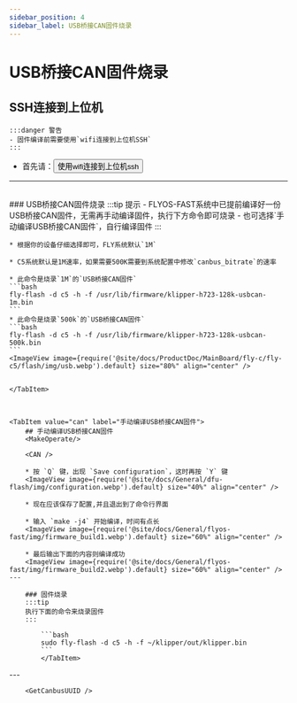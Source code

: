 ```yaml
---
sidebar_position: 4
sidebar_label: USB桥接CAN固件烧录
---
```




# USB桥接CAN固件烧录

## SSH连接到上位机

    :::danger 警告
    - 固件编译前需要使用`wifi连接到上位机SSH`
    :::

 * 首先请：<Button variant="contained" disableElevation component="a" rel="noopener" href="/docs/ProductDoc/MainBoard/fly-c/fly-c5/ssh#使用wifi连接到上位机ssh">使用wifi连接到上位机ssh</Button>  
 ---
 <br/>

<Tabs>
    <TabItem value="usb" label="USB桥接CAN固件烧录" default>
    ### USB桥接CAN固件烧录
    :::tip 提示
    - FLYOS-FAST系统中已提前编译好一份USB桥接CAN固件，无需再手动编译固件，执行下方命令即可烧录
    - 也可选择`手动编译USB桥接CAN固件`，自行编译固件
    :::

    * 根据你的设备仔细选择即可，FLY系统默认`1M`

    * C5系统默认是1M速率，如果需要500K需要到系统配置中修改`canbus_bitrate`的速率

    * 此命令是烧录`1M`的`USB桥接CAN固件`
    ```bash
    fly-flash -d c5 -h -f /usr/lib/firmware/klipper-h723-128k-usbcan-1m.bin
    ```
    * 此命令是烧录`500k`的`USB桥接CAN固件`
    ```bash
    fly-flash -d c5 -h -f /usr/lib/firmware/klipper-h723-128k-usbcan-500k.bin
    ```
    <ImageView image={require('@site/docs/ProductDoc/MainBoard/fly-c/fly-c5/flash/img/usb.webp').default} size="80%" align="center" />


    </TabItem>



    <TabItem value="can" label="手动编译USB桥接CAN固件">
        ## 手动编译USB桥接CAN固件
        <MakeOperate/>
    
        <CAN />
    
        * 按 `Q` 键，出现 `Save configuration`，这时再按 `Y` 键
        <ImageView image={require('@site/docs/General/dfu-flash/img/configuration.webp').default} size="40%" align="center" />
    
        * 现在应该保存了配置,并且退出到了命令行界面
    
        * 输入 `make -j4` 开始编译，时间有点长
        <ImageView image={require('@site/docs/General/flyos-fast/img/firmware_build1.webp').default} size="60%" align="center" />
    
        * 最后输出下面的内容则编译成功
        <ImageView image={require('@site/docs/General/flyos-fast/img/firmware_build2.webp').default} size="60%" align="center" />
    ---

        ### 固件烧录
        :::tip
        执行下面的命令来烧录固件
        :::
        
            ```bash
            sudo fly-flash -d c5 -h -f ~/klipper/out/klipper.bin
            ```
            </TabItem>
</Tabs>
---

<br/>

        <GetCanbusUUID />